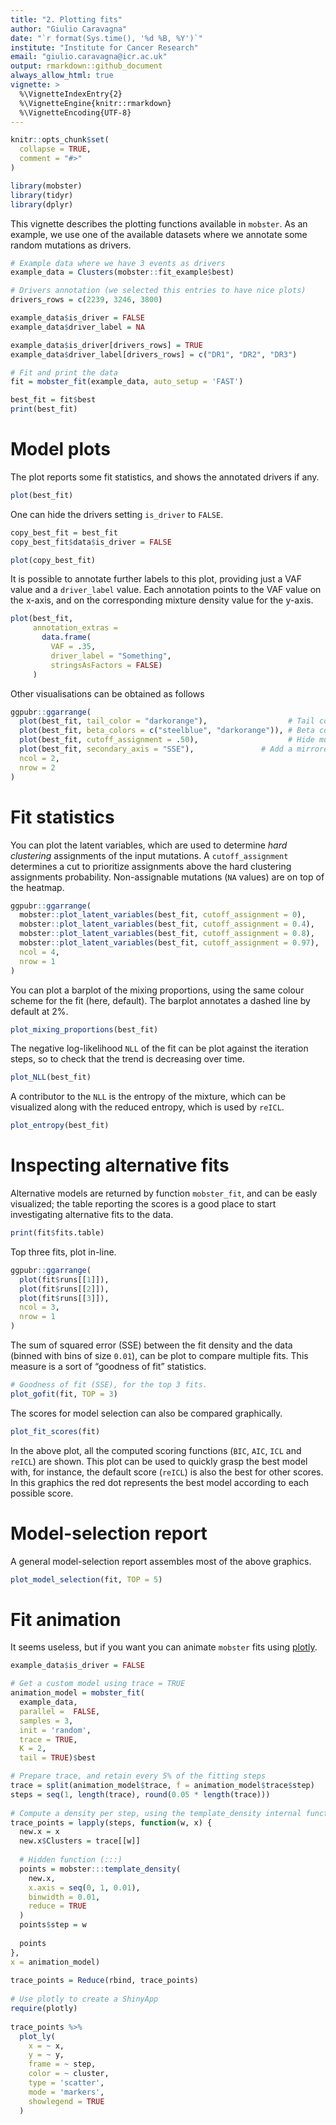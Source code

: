 ```yaml
---
title: "2. Plotting fits"
author: "Giulio Caravagna"
date: "`r format(Sys.time(), '%d %B, %Y')`"
institute: "Institute for Cancer Research"
email: "giulio.caravagna@icr.ac.uk"
output: rmarkdown::github_document
always_allow_html: true
vignette: >
  %\VignetteIndexEntry{2}
  %\VignetteEngine{knitr::rmarkdown}
  %\VignetteEncoding{UTF-8}
---
```


```r
knitr::opts_chunk$set(
  collapse = TRUE,
  comment = "#>"
)
```


```r
library(mobster)
library(tidyr)
library(dplyr)
```

This vignette describes the plotting functions available in `mobster`. As an example, we use
one of the available datasets where we annotate some random mutations as drivers.

```r
# Example data where we have 3 events as drivers
example_data = Clusters(mobster::fit_example$best)

# Drivers annotation (we selected this entries to have nice plots)
drivers_rows = c(2239, 3246, 3800)

example_data$is_driver = FALSE
example_data$driver_label = NA

example_data$is_driver[drivers_rows] = TRUE
example_data$driver_label[drivers_rows] = c("DR1", "DR2", "DR3")

# Fit and print the data
fit = mobster_fit(example_data, auto_setup = 'FAST')

best_fit = fit$best
print(best_fit)
```

# Model plots

The plot reports some fit statistics, and shows the annotated drivers if any.

```r
plot(best_fit)
```

One can hide the drivers setting `is_driver` to `FALSE`. 

```r
copy_best_fit = best_fit 
copy_best_fit$data$is_driver = FALSE 

plot(copy_best_fit)
```

It is possible to annotate further labels to this plot, providing just a VAF value and a `driver_label` value. Each annotation points to the VAF value on the x-axis, and on the corresponding mixture density value for the y-axis.

```r
plot(best_fit,
     annotation_extras = 
       data.frame(
         VAF = .35, 
         driver_label = "Something",
         stringsAsFactors = FALSE)
     )
```

Other visualisations can be obtained as follows
```r
ggpubr::ggarrange(
  plot(best_fit, tail_color = "darkorange"),                  # Tail color
  plot(best_fit, beta_colors = c("steelblue", "darkorange")), # Beta colors
  plot(best_fit, cutoff_assignment = .50),                    # Hide mutations based on latent variables 
  plot(best_fit, secondary_axis = "SSE"),               # Add a mirrored y-axis with the % of SSE
  ncol = 2,
  nrow = 2
)
```

# Fit statistics

You can plot the latent variables, which are used to determine *hard clustering* assignments of the input mutations. A `cutoff_assignment` determines a cut to prioritize assignments above the hard clustering assignments probability. Non-assignable mutations (`NA` values) are on top of the heatmap.

```r
ggpubr::ggarrange(
  mobster::plot_latent_variables(best_fit, cutoff_assignment = 0),
  mobster::plot_latent_variables(best_fit, cutoff_assignment = 0.4),
  mobster::plot_latent_variables(best_fit, cutoff_assignment = 0.8),
  mobster::plot_latent_variables(best_fit, cutoff_assignment = 0.97),
  ncol = 4,
  nrow = 1
)
```

You can plot a barplot of the mixing proportions, using the same colour scheme for the fit (here, default). The barplot annotates a dashed line by default at 2%.

```r
plot_mixing_proportions(best_fit)
```

The negative log-likelihood `NLL` of the fit can be plot against the iteration steps, so to check that the trend is decreasing over time.
```r
plot_NLL(best_fit)
```

A contributor to the `NLL` is the entropy of the mixture, which can be visualized along with the reduced entropy, which is used by `reICL`.
```r
plot_entropy(best_fit)
```

# Inspecting alternative fits

Alternative models are returned by function `mobster_fit`, and can be easly visualized; the table reporting the scores is a good place to start investigating alternative fits to the data.

```r
print(fit$fits.table)
```

Top three fits, plot in-line.
```r
ggpubr::ggarrange(
  plot(fit$runs[[1]]),
  plot(fit$runs[[2]]),
  plot(fit$runs[[3]]),
  ncol = 3, 
  nrow = 1
)
```

The sum of squared error (SSE) between the fit density and the data (binned with bins of size `0.01`), can be plot to compare multiple fits. This measure is a sort of "goodness of fit" statistics.

```r
# Goodness of fit (SSE), for the top 3 fits.
plot_gofit(fit, TOP = 3)
```

The scores for model selection can also be compared graphically. 

```r
plot_fit_scores(fit)
```

In the above plot, all the computed scoring functions (`BIC`, `AIC`, `ICL` and `reICL`) are shown. This plot can be used to quickly grasp the best model with, for instance, the default score (`reICL`) is also the best for other scores. In this graphics the red dot represents the best model according to each possible score.

# Model-selection report

A general model-selection report assembles most of the above graphics.

```r
plot_model_selection(fit, TOP = 5)
```

# Fit animation

It seems useless, but if you want you can animate `mobster` fits using [plotly](https://plotly.com/r/).

```r
example_data$is_driver = FALSE

# Get a custom model using trace = TRUE
animation_model = mobster_fit(
  example_data, 
  parallel =  FALSE, 
  samples = 3,
  init = 'random',
  trace = TRUE,
  K = 2,
  tail = TRUE)$best

# Prepare trace, and retain every 5% of the fitting steps
trace = split(animation_model$trace, f = animation_model$trace$step)
steps = seq(1, length(trace), round(0.05 * length(trace)))
  
# Compute a density per step, using the template_density internal function
trace_points = lapply(steps, function(w, x) {
  new.x = x
  new.x$Clusters = trace[[w]]
  
  # Hidden function (:::)
  points = mobster:::template_density(
    new.x,
    x.axis = seq(0, 1, 0.01),
    binwidth = 0.01,
    reduce = TRUE
  )
  points$step = w
  
  points
},
x = animation_model)
  
trace_points = Reduce(rbind, trace_points)
  
# Use plotly to create a ShinyApp
require(plotly)
    
trace_points %>%
  plot_ly(
    x = ~ x,
    y = ~ y,
    frame = ~ step,
    color = ~ cluster,
    type = 'scatter',
    mode = 'markers',
    showlegend = TRUE
  )
```
